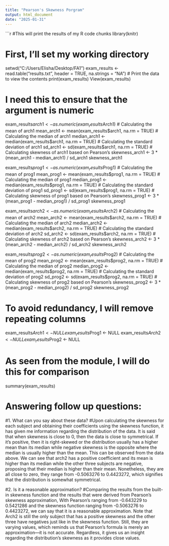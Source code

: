---
title: "Pearson's Skewness Porgram"
output: html_document
date: "2025-01-31"
---

```{r}
#This will print the results of my R code chunks
library(knitr)

# First, I'll set my working directory
setwd("C:/Users/Elisha/Desktop/FA1")
exam_results <- read.table("results.txt", header = TRUE, na.strings = "NA")
# Print the data to view the contents
print(exam_results)
View(exam_results)

# I need this to ensure that the argument is numeric
exam_results$arch1 <- as.numeric(exam_results$Arch1)
# Calculating the mean of arch1
mean_arch1 <- mean(exam_results$arch1, na.rm = TRUE)
# Calculating the median of arch1
median_arch1 <- median(exam_results$arch1, na.rm = TRUE)
# Calculating the standard deviation of arch1
sd_arch1 <- sd(exam_results$arch1, na.rm = TRUE)
# Calculating skewness of arch1 based on Pearson's
skewness_arch1 <- 3 * (mean_arch1 - median_arch1) / sd_arch1
skewness_arch1

exam_results$prog1 <- as.numeric(exam_results$Prog1)
# Calculating the mean of prog1
mean_prog1 <- mean(exam_results$prog1, na.rm = TRUE)
# Calculating the median of prog1
median_prog1 <- median(exam_results$prog1, na.rm = TRUE)
# Calculating the standard deviation of prog1
sd_prog1 <- sd(exam_results$prog1, na.rm = TRUE)
# Calculating skewness of prog1 based on Pearson's
skewness_prog1 <- 3 * (mean_prog1 - median_prog1) / sd_prog1
skewness_prog1

exam_results$arch2 <- as.numeric(exam_results$Arch2)
# Calculating the mean of arch2
mean_arch2 <- mean(exam_results$arch2, na.rm = TRUE)
# Calculating the median of arch2
median_arch2 <- median(exam_results$arch2, na.rm = TRUE)
# Calculating the standard deviation of arch2
sd_arch2 <- sd(exam_results$arch2, na.rm = TRUE)
# Calculating skewness of arch2 based on Pearson's
skewness_arch2 <- 3 * (mean_arch2 - median_arch2) / sd_arch2
skewness_arch2

exam_results$prog2 <- as.numeric(exam_results$Prog2)
# Calculating the mean of prog2
mean_prog2 <- mean(exam_results$prog2, na.rm = TRUE)
# Calculating the median of prog2
median_prog2 <- median(exam_results$prog2, na.rm = TRUE)
# Calculating the standard deviation of prog2
sd_prog2 <- sd(exam_results$prog2, na.rm = TRUE)
# Calculating skewness of prog2 based on Pearson's
skewness_prog2 <- 3 * (mean_prog2 - median_prog2) / sd_prog2
skewness_prog2

# To avoid redundancy, I will remove repeating columns
exam_results$Arch1 <- NULL
exam_results$Prog1 <- NULL
exam_results$Arch2 <- NULL
exam_results$Prog2 <- NULL

# As seen from the module, I will do this for comparison
summary(exam_results)

# Answering follow up questions:
#1.	What can you say about these data?
#Upon calculating the skewness for each subject and obtaining their coefficients using the skewness function, it has given me information regarding the distribution of the data. It is said that when skewness is close to 0, then the data is close to symmetrical. If it’s positive, then it is right-skewed or the distribution usually has a higher mean than its median while negative skewness is the opposite where the median is usually higher than the mean. This can be observed from the data above. We can see that arch2 has a positive coefficient and its mean is higher than its median while the other three subjects are negative, proposing that their median is higher than their mean. Nonetheless, they are all close to zero, they range from -0.5063276 to 0.4423272, which signifies that the distribution is somewhat symmetrical.

#2. Is it a reasonable approximation?
#Comparing the results from the built-in skewness function and the results that were derived from Pearson’s skewness approximation, With Pearson’s ranging from -0.643229 to 0.5421286 and the skewness function ranging from -0.5063276 to 0.4423272, we can say that it is a reasonable approximation. Note that Arch2 is still the only subject that has a positive skewness and the other three have negatives just like in the skewness function. Still, they are varying values, which reminds us that Pearson’s formula is merely an approximation—it is not accurate. Regardless, it gives us an insight regarding the distribution’s skewness as it provides close values.

